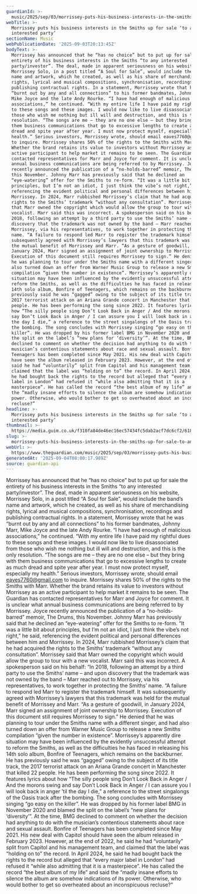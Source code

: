 ```yaml
---
guardianId: >-
  music/2025/sep/03/morrissey-puts-his-business-interests-in-the-smiths-up-for-sale-to-any-interested-party
webTitle: >-
  Morrissey puts his business interests in the Smiths up for sale ‘to any
  interested party’
sectionName: Music
webPublicationDate: '2025-09-03T20:13:45Z'
bodyText: >-
  Morrissey has announced that he “has no choice” but to put up for sale the
  entirety of his business interests in the Smiths “to any interested
  party/investor”. The deal, made in apparent seriousness on his website,
  Morrissey Solo, in a post titled “A Soul for Sale”, would include the band’s
  name and artwork, which he created, as well as his share of merchandising
  rights, lyrical and musical compositions, synchronisation, recordings and
  publishing contractual rights. In a statement, Morrissey wrote that he was
  “burnt out by any and all connections” to his former bandmates, Johnny Marr,
  Mike Joyce and the late Andy Rourke. “I have had enough of malicious
  associations,” he continued. “With my entire life I have paid my rightful dues
  to these songs and these images. I would now like to live disassociated from
  those who wish me nothing but ill will and destruction, and this is the only
  resolution. “The songs are me – they are no one else – but they bring with
  them business communications that go to excessive lengths to create as much
  dread and spite year after year. I must now protect myself, especially my
  health.” Serious investors, Morrissey wrote, should email eaves7760@gmail.com
  to inquire. Morrissey shares 50% of the rights to the Smiths with Marr.
  Whether the brand retains its value to investors without Morrissey as an
  active participant to help market it remains to be seen. The Guardian has
  contacted representatives for Marr and Joyce for comment. It is unclear what
  annual business communications are being referred to by Morrissey. Joyce
  recently announced the publication of a “no-holds-barred” memoir, The Drums,
  this November. Johnny Marr has previously said that he declined an
  “eye-watering” offer for the Smiths to re-form. “It was a little bit about
  principles, but I’m not an idiot, I just think the vibe’s not right,” he said,
  referencing the evident political and personal differences between him and
  Morrissey. In 2024, Marr rubbished Morrissey’s claim that he had acquired the
  rights to the Smiths’ trademark “without any consultation”. Morrissey said
  that Marr owned the copyright which would allow the group to tour with a new
  vocalist. Marr said this was incorrect. A spokesperson said on his behalf: “In
  2018, following an attempt by a third party to use the Smiths’ name – and upon
  discovery that the trademark was not owned by the band – Marr reached out to
  Morrissey, via his representatives, to work together in protecting the Smiths’
  name. “A failure to respond led Marr to register the trademark himself. It was
  subsequently agreed with Morrissey’s lawyers that this trademark was held for
  the mutual benefit of Morrissey and Marr. “As a gesture of goodwill, in
  January 2024, Marr signed an assignment of joint ownership to Morrissey.
  Execution of this document still requires Morrissey to sign.” He denied that
  he was planning to tour under the Smiths name with a different singer, and had
  also turned down an offer from Warner Music Group to release a new Smiths
  compilation “given the number in existence”. Morrissey’s apparently dire
  situation may have been influenced by the evidently unsuccessful attempt to
  reform the Smiths, as well as the difficulties he has faced in releasing his
  14th solo album, Bonfire of Teenagers, which remains on the backburner. He has
  previously said he was “gagged” owing to the subject of its title track, the
  2017 terrorist attack on an Ariana Grande concert in Manchester that killed 22
  people. He has been performing the song since 2022. It features lyrics about
  how “The silly people sing Don’t Look Back in Anger / And the morons swing and
  say Don’t Look Back in Anger / I can assure you I will look back in anger ’til
  the day I die,” a reference to the street singalongs of the Oasis track after
  the bombing. The song concludes with Morrissey singing “go easy on the
  killer”. He was dropped by his former label BMG in November 2020 and blamed
  the split on the label’s “new plans for ‘diversity’”. At the time, BMG
  declined to comment on whether the decision had anything to do with the
  musician’s contentious statements about race and sexual assault. Bonfire of
  Teenagers has been completed since May 2021. His new deal with Capitol should
  have seen the album released in February 2023. However, at the end of 2022, he
  said he had “voluntarily” split from Capitol and his management team, and
  claimed that the label was “holding on to” the record. In April 2024, he said
  he had bought back the rights to the record but alleged that “every major
  label in London” had refused it “while also admitting that it is a
  masterpiece”. He has called the record “the best album of my life” and said
  the “madly insane efforts to silence the album are somehow indications of its
  power. Otherwise, who would bother to get so overheated about an inconspicuous
  recluse?”
headline: >-
  Morrissey puts his business interests in the Smiths up for sale ‘to any
  interested party’
thumbnail: >-
  https://media.guim.co.uk/f310fa84de46ec16ec57434fc5dab2acf7dc6cf2/618_0_3646_2917/500.jpg
slug: >-
  morrissey-puts-his-business-interests-in-the-smiths-up-for-sale-to-any-interested-party
webUrl: >-
  https://www.theguardian.com/music/2025/sep/03/morrissey-puts-his-business-interests-in-the-smiths-up-for-sale-to-any-interested-party
generatedAt: '2025-09-04T08:00:17.989Z'
source: guardian-api
---
```

Morrissey has announced that he “has no choice” but to put up for sale the entirety of his business interests in the Smiths “to any interested party/investor”. The deal, made in apparent seriousness on his website, Morrissey Solo, in a post titled “A Soul for Sale”, would include the band’s name and artwork, which he created, as well as his share of merchandising rights, lyrical and musical compositions, synchronisation, recordings and publishing contractual rights. In a statement, Morrissey wrote that he was “burnt out by any and all connections” to his former bandmates, Johnny Marr, Mike Joyce and the late Andy Rourke. “I have had enough of malicious associations,” he continued. “With my entire life I have paid my rightful dues to these songs and these images. I would now like to live disassociated from those who wish me nothing but ill will and destruction, and this is the only resolution. “The songs are me – they are no one else – but they bring with them business communications that go to excessive lengths to create as much dread and spite year after year. I must now protect myself, especially my health.” Serious investors, Morrissey wrote, should email eaves7760@gmail.com to inquire. Morrissey shares 50% of the rights to the Smiths with Marr. Whether the brand retains its value to investors without Morrissey as an active participant to help market it remains to be seen. The Guardian has contacted representatives for Marr and Joyce for comment. It is unclear what annual business communications are being referred to by Morrissey. Joyce recently announced the publication of a “no-holds-barred” memoir, The Drums, this November. Johnny Marr has previously said that he declined an “eye-watering” offer for the Smiths to re-form. “It was a little bit about principles, but I’m not an idiot, I just think the vibe’s not right,” he said, referencing the evident political and personal differences between him and Morrissey. In 2024, Marr rubbished Morrissey’s claim that he had acquired the rights to the Smiths’ trademark “without any consultation”. Morrissey said that Marr owned the copyright which would allow the group to tour with a new vocalist. Marr said this was incorrect. A spokesperson said on his behalf: “In 2018, following an attempt by a third party to use the Smiths’ name – and upon discovery that the trademark was not owned by the band – Marr reached out to Morrissey, via his representatives, to work together in protecting the Smiths’ name. “A failure to respond led Marr to register the trademark himself. It was subsequently agreed with Morrissey’s lawyers that this trademark was held for the mutual benefit of Morrissey and Marr. “As a gesture of goodwill, in January 2024, Marr signed an assignment of joint ownership to Morrissey. Execution of this document still requires Morrissey to sign.” He denied that he was planning to tour under the Smiths name with a different singer, and had also turned down an offer from Warner Music Group to release a new Smiths compilation “given the number in existence”. Morrissey’s apparently dire situation may have been influenced by the evidently unsuccessful attempt to reform the Smiths, as well as the difficulties he has faced in releasing his 14th solo album, Bonfire of Teenagers, which remains on the backburner. He has previously said he was “gagged” owing to the subject of its title track, the 2017 terrorist attack on an Ariana Grande concert in Manchester that killed 22 people. He has been performing the song since 2022. It features lyrics about how “The silly people sing Don’t Look Back in Anger / And the morons swing and say Don’t Look Back in Anger / I can assure you I will look back in anger ’til the day I die,” a reference to the street singalongs of the Oasis track after the bombing. The song concludes with Morrissey singing “go easy on the killer”. He was dropped by his former label BMG in November 2020 and blamed the split on the label’s “new plans for ‘diversity’”. At the time, BMG declined to comment on whether the decision had anything to do with the musician’s contentious statements about race and sexual assault. Bonfire of Teenagers has been completed since May 2021. His new deal with Capitol should have seen the album released in February 2023. However, at the end of 2022, he said he had “voluntarily” split from Capitol and his management team, and claimed that the label was “holding on to” the record. In April 2024, he said he had bought back the rights to the record but alleged that “every major label in London” had refused it “while also admitting that it is a masterpiece”. He has called the record “the best album of my life” and said the “madly insane efforts to silence the album are somehow indications of its power. Otherwise, who would bother to get so overheated about an inconspicuous recluse?”
